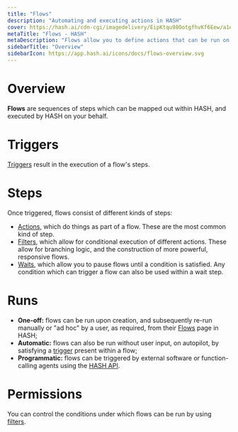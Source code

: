 ```yaml
---
title: "Flows"
description: "Automating and executing actions in HASH"
cover: https://hash.ai/cdn-cgi/imagedelivery/EipKtqu98OotgfhvKf6Eew/a1ec4234-31bf-4d65-5c03-18c31f43ae00/public
metaTitle: "Flows - HASH"
metaDescription: "Flows allow you to define actions that can be run on a schedule, in response to a trigger, or manually"
sidebarTitle: "Overview"
sidebarIcon: https://app.hash.ai/icons/docs/flows-overview.svg
---
```


# Overview

**Flows** are sequences of steps which can be mapped out within HASH, and executed by HASH on your behalf.

# Triggers

[Triggers](/guide/flows/triggers) result in the execution of a flow's steps.

# Steps

Once triggered, flows consist of different kinds of steps:

- [Actions](/guide/flows/actions), which do things as part of a flow. These are the most common kind of step.
- [Filters](/guide/flows/filters), which allow for conditional execution of different actions. These allow for branching logic, and the construction of more powerful, responsive flows.
- [Waits](/guide/flows/waits), which allow you to pause flows until a condition is satisfied. Any condition which can trigger a flow can also be used within a wait step.

# Runs

- **One-off:** flows can be run upon creation, and subsequently re-run manually or "ad hoc" by a user, as required, from their [Flows](https://app.hash.ai/flows) page in HASH;
- **Automatic:** flows can also be run without user input, on autopilot, by satisfying a [trigger](/guide/flows/triggers) present within a flow;
- **Programmatic:** flows can be triggered by external software or function-calling agents using the [HASH API](https://hash.dev/docs/flows/api).

# Permissions

You can control the conditions under which flows can be run by using [filters](/guide/flows/filters).
